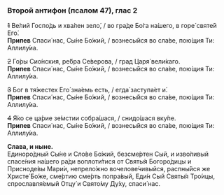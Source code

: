 ### Второй антифон (псалом 47), глас 2

~~1~~ Ве́лий Госпо́дь и хва́лен зело́, / во гра́де Бо́га на́шего, в горе́ святе́й Его́.  
**Припев** Спаси́ нас, Сы́не Бо́жий, / вознесы́йся во сла́ве, пою́щия Ти: Аллилу́иа.

~~2~~ Го́ры Сио́нския, ре́бра Се́верова, / град Царя́ вели́каго.  
**Припев** Спаси́ нас, Сы́не Бо́жий, / вознесы́йся во сла́ве, пою́щия Ти: Аллилу́иа.

~~3~~ Бог в тя́жестех Его́ зна́емь есть, / егда́ заступа́ет и́.  
**Припев** Спаси́ нас, Сы́не Бо́жий, / вознесы́йся во сла́ве, пою́щия Ти: Аллилу́иа.

~~4~~ Я́ко се ца́рие зе́мстии собра́шася, / снидо́шася вку́пе.  
**Припев** Спаси́ нас, Сы́не Бо́жий, / вознесы́йся во сла́ве, пою́щия Ти: Аллилу́иа.

**Слава, и ныне.**  
Единоро́дный Сы́не и Сло́ве Бо́жий, безсме́ртен Сый,
и изво́ливый спасе́ния на́шего ра́ди воплоти́тися
от Святы́я Богоро́дицы и Присноде́вы Мари́и,
непрело́жно вочелове́чивыйся,
распны́йся же Христе́ Бо́же, сме́ртию сме́рть попра́вый,
Еди́н Сый Святы́я Тро́ицы,
спрославля́емый Отцу́ и Свято́му Ду́ху, спаси́ нас.
